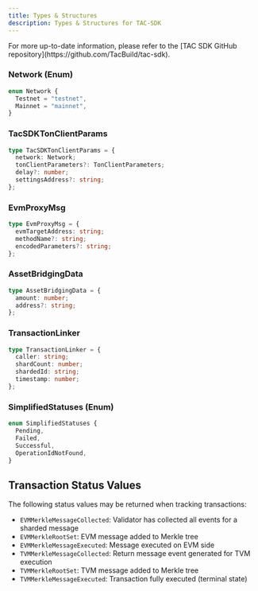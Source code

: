 ```yaml
---
title: Types & Structures
description: Types & Structures for TAC-SDK
---
```


<Info>
  For more up-to-date information, please refer to the [TAC SDK GitHub
  repository](https://github.com/TacBuild/tac-sdk).
</Info>

### Network (Enum)

```typescript
enum Network {
  Testnet = "testnet",
  Mainnet = "mainnet",
}
```

### TacSDKTonClientParams

```typescript
type TacSDKTonClientParams = {
  network: Network;
  tonClientParameters?: TonClientParameters;
  delay?: number;
  settingsAddress?: string;
};
```

### EvmProxyMsg

```typescript
type EvmProxyMsg = {
  evmTargetAddress: string;
  methodName?: string;
  encodedParameters?: string;
};
```

### AssetBridgingData

```typescript
type AssetBridgingData = {
  amount: number;
  address?: string;
};
```

### TransactionLinker

```typescript
type TransactionLinker = {
  caller: string;
  shardCount: number;
  shardedId: string;
  timestamp: number;
};
```

### SimplifiedStatuses (Enum)

```typescript
enum SimplifiedStatuses {
  Pending,
  Failed,
  Successful,
  OperationIdNotFound,
}
```

## Transaction Status Values

The following status values may be returned when tracking transactions:

- `EVMMerkleMessageCollected`: Validator has collected all events for a sharded message
- `EVMMerkleRootSet`: EVM message added to Merkle tree
- `EVMMerkleMessageExecuted`: Message executed on EVM side
- `TVMMerkleMessageCollected`: Return message event generated for TVM execution
- `TVMMerkleRootSet`: TVM message added to Merkle tree
- `TVMMerkleMessageExecuted`: Transaction fully executed (terminal state)
